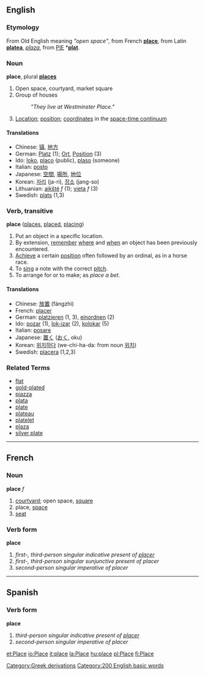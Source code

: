 ==English==
===Etymology===
From Old English meaning ''"open space"'', from French '''[[place]]''', from Latin '''[[platea]]''', ''[[plaza]]'', from [[PIE]] *'''[[plat]]'''.

===Noun===
'''place''', plural '''[[places]]'''

# Open space, courtyard, market square
# Group of houses
#: ''"They live at Westminster Place."''
# [[Location]]; [[position]]; [[coordinate]]s in the [[w:space-time continuum|space-time continuum]]

====Translations====
*Chinese: [[镇]], [[地方]]
*German: [[Platz]] (1); [[Ort]], [[Position]] (3)
*Ido: [[loko]], [[placo]] (public), [[plaso]] (someone)
*Italian: [[posto]]
*Japanese: [[空間]], [[場所]], [[地位]]
*Korean: [[자리]] (ja-ri), [[장소]] (jang-so)
*Lithuanian: [[aikštė]] ''f'' (1); [[vieta]] ''f'' (3)
*Swedish: [[plats]] (1,3)

===Verb, transitive===
'''place'''   ([[places]], [[placed]], [[placing]])
# Put an object in a specific location. 
# By extension, [[remember]] [[where]] and [[when]] an object has been previously encountered.
# [[Achieve]] a certain [[position]] often followed by an ordinal, as in a horse race.
# To [[sing]] a note with the correct [[pitch]].
# To arrange for or to make; as ''place a bet''.

====Translations====
*Chinese: [[放置]] (fàngzhì)
*French: [[placer]]
*German: [[platzieren]] (1, 3), [[einordnen]] (2)
*Ido: [[pozar]] (1), [[lok-izar]] (2), [[kolokar]] (5)
*Italian: [[posare]]
*Japanese: [[置く]] ([[おく]], oku)
*Korean: [[위치하다]] (we-chi-ha-da: from noun [[위치]])
*Swedish: [[placera]] (1,2,3)

===Related Terms===
*[[flat]]
*[[gold-plated]]
*[[piazza]]
*[[plata]]
*[[plate]]
*[[plateau]]
*[[platelet]]
*[[plaza]]
*[[silver plate]]

----

==French==
===Noun===
'''place''' ''f''

# [[courtyard]]; open space, [[square]]
# place, [[space]]
# [[seat]]

===Verb form===
'''place'''

# ''first-, third-person singular indicative present of [[placer]]''
# ''first-, third-person singular sunjunctive present of placer''
# ''second-person singular imperative of placer'' 

[[Category:Greek derivations]]

[[Category:200 English basic words]]
----

==Spanish==
===Verb form===
'''place'''

# ''third-person singular indicative present of [[placer]]''
# ''second-person singular imperative of placer''

[[et:Place]]
[[io:Place]]
[[it:place]]
[[la:Place]]
[[hu:place]]
[[pl:Place]]
[[fi:Place]]
